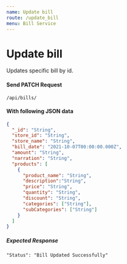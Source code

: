 ```yaml
---
name: Update bill
route: /update_bill
menu: Bill Service
---
```


# Update bill

Updates specific bill by id.

#### Send PATCH Request

<Code>/api/bills/</Code>

#### With following JSON data

```json
{
  "_id": "String",
  "store_id": "String",
  "store_name": "String",
  "bill_date": "2021-10-07T00:00:00.000Z",
  "amount": "String",
  "narration": "String",
  "products": [
    {
      "product_name": "String",
      "description":"String",
      "price": "String",
      "quantity": "String",
      "discount": "String",
      "categories": ["String"],
      "subCategories": ["String"]
    }
  ]
}
```

##### Expected Response

```
"Status": "Bill Updated Successfully"
```
